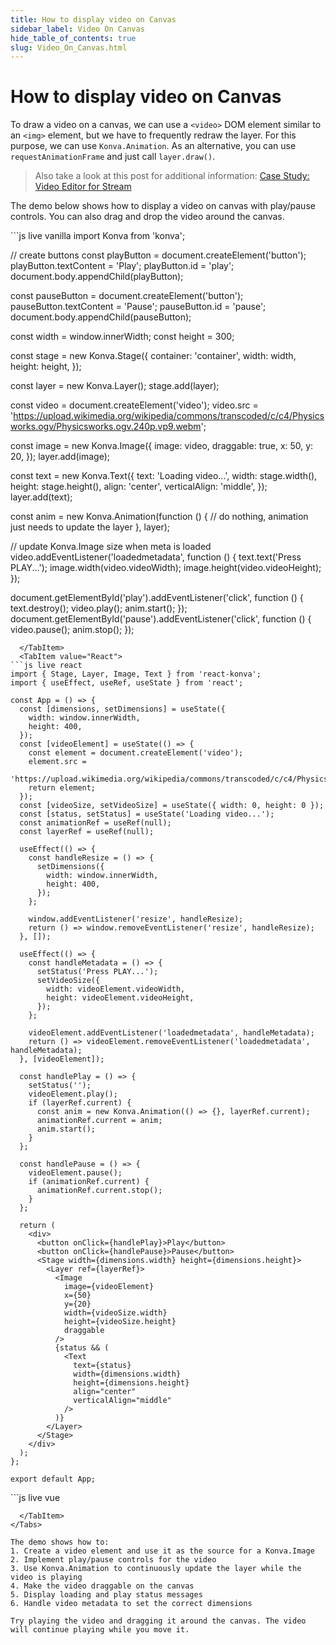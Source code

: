 ```yaml
---
title: How to display video on Canvas
sidebar_label: Video On Canvas
hide_table_of_contents: true
slug: Video_On_Canvas.html
---
```



# How to display video on Canvas

To draw a video on a canvas, we can use a `<video>` DOM element similar to an `<img>` element, but we have to frequently redraw the layer. For this purpose, we can use `Konva.Animation`. As an alternative, you can use `requestAnimationFrame` and just call `layer.draw()`.

> Also take a look at this post for additional information: [Case Study: Video Editor for Stream](https://lavrton.com/case-study-video-editor-for-stream/)

The demo below shows how to display a video on canvas with play/pause controls. You can also drag and drop the video around the canvas.

<Tabs>
  <TabItem value="Vanilla" default>
```js live vanilla
import Konva from 'konva';

// create buttons
const playButton = document.createElement('button');
playButton.textContent = 'Play';
playButton.id = 'play';
document.body.appendChild(playButton);

const pauseButton = document.createElement('button');
pauseButton.textContent = 'Pause';
pauseButton.id = 'pause';
document.body.appendChild(pauseButton);

const width = window.innerWidth;
const height = 300;

const stage = new Konva.Stage({
  container: 'container',
  width: width,
  height: height,
});

const layer = new Konva.Layer();
stage.add(layer);

const video = document.createElement('video');
video.src =
  'https://upload.wikimedia.org/wikipedia/commons/transcoded/c/c4/Physicsworks.ogv/Physicsworks.ogv.240p.vp9.webm';

const image = new Konva.Image({
  image: video,
  draggable: true,
  x: 50,
  y: 20,
});
layer.add(image);

const text = new Konva.Text({
  text: 'Loading video...',
  width: stage.width(),
  height: stage.height(),
  align: 'center',
  verticalAlign: 'middle',
});
layer.add(text);

const anim = new Konva.Animation(function () {
  // do nothing, animation just needs to update the layer
}, layer);

// update Konva.Image size when meta is loaded
video.addEventListener('loadedmetadata', function () {
  text.text('Press PLAY...');
  image.width(video.videoWidth);
  image.height(video.videoHeight);
});

document.getElementById('play').addEventListener('click', function () {
  text.destroy();
  video.play();
  anim.start();
});
document.getElementById('pause').addEventListener('click', function () {
  video.pause();
  anim.stop();
});
```
  </TabItem>
  <TabItem value="React">
```js live react
import { Stage, Layer, Image, Text } from 'react-konva';
import { useEffect, useRef, useState } from 'react';

const App = () => {
  const [dimensions, setDimensions] = useState({
    width: window.innerWidth,
    height: 400,
  });
  const [videoElement] = useState(() => {
    const element = document.createElement('video');
    element.src =
      'https://upload.wikimedia.org/wikipedia/commons/transcoded/c/c4/Physicsworks.ogv/Physicsworks.ogv.240p.vp9.webm';
    return element;
  });
  const [videoSize, setVideoSize] = useState({ width: 0, height: 0 });
  const [status, setStatus] = useState('Loading video...');
  const animationRef = useRef(null);
  const layerRef = useRef(null);

  useEffect(() => {
    const handleResize = () => {
      setDimensions({
        width: window.innerWidth,
        height: 400,
      });
    };

    window.addEventListener('resize', handleResize);
    return () => window.removeEventListener('resize', handleResize);
  }, []);

  useEffect(() => {
    const handleMetadata = () => {
      setStatus('Press PLAY...');
      setVideoSize({
        width: videoElement.videoWidth,
        height: videoElement.videoHeight,
      });
    };

    videoElement.addEventListener('loadedmetadata', handleMetadata);
    return () => videoElement.removeEventListener('loadedmetadata', handleMetadata);
  }, [videoElement]);

  const handlePlay = () => {
    setStatus('');
    videoElement.play();
    if (layerRef.current) {
      const anim = new Konva.Animation(() => {}, layerRef.current);
      animationRef.current = anim;
      anim.start();
    }
  };

  const handlePause = () => {
    videoElement.pause();
    if (animationRef.current) {
      animationRef.current.stop();
    }
  };

  return (
    <div>
      <button onClick={handlePlay}>Play</button>
      <button onClick={handlePause}>Pause</button>
      <Stage width={dimensions.width} height={dimensions.height}>
        <Layer ref={layerRef}>
          <Image
            image={videoElement}
            x={50}
            y={20}
            width={videoSize.width}
            height={videoSize.height}
            draggable
          />
          {status && (
            <Text
              text={status}
              width={dimensions.width}
              height={dimensions.height}
              align="center"
              verticalAlign="middle"
            />
          )}
        </Layer>
      </Stage>
    </div>
  );
};

export default App;
```
  </TabItem>
  <TabItem value="Vue">
```js live vue
<template>
  <div>
    <button @click="handlePlay">Play</button>
    <button @click="handlePause">Pause</button>
    <v-stage :config="stageConfig">
      <v-layer ref="layerRef">
        <v-image
          :config="{
            image: videoElement,
            x: 50,
            y: 20,
            width: videoSize.width,
            height: videoSize.height,
            draggable: true,
          }"
        />
        <v-text
          v-if="status"
          :config="{
            text: status,
            width: stageConfig.width,
            height: stageConfig.height,
            align: 'center',
            verticalAlign: 'middle',
          }"
        />
      </v-layer>
    </v-stage>
  </div>
</template>

<script>
import { ref, onMounted, onUnmounted } from 'vue';

export default {
  setup() {
    const width = ref(window.innerWidth);
    const height = ref(400);
    const layerRef = ref(null);
    const status = ref('Loading video...');
    const animation = ref(null);
    const videoElement = ref(document.createElement('video'));
    const videoSize = ref({ width: 0, height: 0 });

    videoElement.value.src =
      'https://upload.wikimedia.org/wikipedia/commons/transcoded/c/c4/Physicsworks.ogv/Physicsworks.ogv.240p.vp9.webm';

    const stageConfig = {
      width: width.value,
      height: height.value,
    };

    const handleResize = () => {
      width.value = window.innerWidth;
    };

    const handleMetadata = () => {
      status.value = 'Press PLAY...';
      videoSize.value = {
        width: videoElement.value.videoWidth,
        height: videoElement.value.videoHeight,
      };
    };

    const handlePlay = () => {
      status.value = '';
      videoElement.value.play();
      if (layerRef.value) {
        const anim = new Konva.Animation(() => {}, layerRef.value.getNode());
        animation.value = anim;
        anim.start();
      }
    };

    const handlePause = () => {
      videoElement.value.pause();
      if (animation.value) {
        animation.value.stop();
      }
    };

    onMounted(() => {
      window.addEventListener('resize', handleResize);
      videoElement.value.addEventListener('loadedmetadata', handleMetadata);
    });

    onUnmounted(() => {
      window.removeEventListener('resize', handleResize);
      videoElement.value.removeEventListener('loadedmetadata', handleMetadata);
      if (animation.value) {
        animation.value.stop();
      }
    });

    return {
      stageConfig,
      layerRef,
      status,
      videoElement,
      videoSize,
      handlePlay,
      handlePause,
    };
  },
};
</script>
```
  </TabItem>
</Tabs>

The demo shows how to:
1. Create a video element and use it as the source for a Konva.Image
2. Implement play/pause controls for the video
3. Use Konva.Animation to continuously update the layer while the video is playing
4. Make the video draggable on the canvas
5. Display loading and play status messages
6. Handle video metadata to set the correct dimensions

Try playing the video and dragging it around the canvas. The video will continue playing while you move it. 